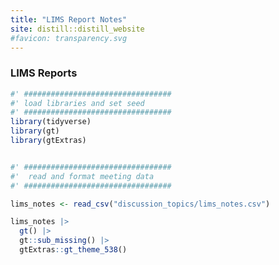 ```yaml
---
title: "LIMS Report Notes"
site: distill::distill_website
#favicon: transparency.svg
---
```

 
### LIMS Reports    
  
```r

#' #################################
#' load libraries and set seed
#' #################################
library(tidyverse)
library(gt)
library(gtExtras)


#' #################################
#'  read and format meeting data
#' #################################

lims_notes <- read_csv("discussion_topics/lims_notes.csv")

lims_notes |> 
  gt() |> 
  gt::sub_missing() |> 
  gtExtras::gt_theme_538()


```
  
<br>    
  

